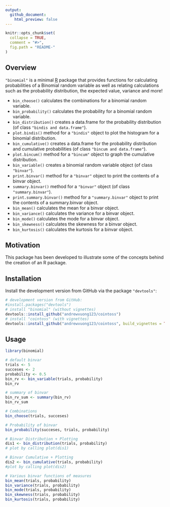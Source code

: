 ```yaml
---
output:
  github_document:
    html_preview: false
---
```


<!-- README.md is generated from README.Rmd. Please edit that file -->

```r
knitr::opts_chunk$set(
  collapse = TRUE,
  comment = "#>",
  fig.path = "README-"
)
```


## Overview

`"binomial"` is a minimal [R](http://www.r-project.org/) package 
that provides functions for calculating probabilities of a Binomial random variable as well as relating calculations such as the probability distribution, the expected value, variance and more!

* `bin_choose()` calculates the combinations for a binomial random variable.
* `bin_probability()` calculates the probability for a binomial random variable.
* `bin_distribution()` creates a data.frame for the probability distribution (of class `"bindis and data.frame"`).
* `plot.bindis()` method for a `"bindis"` object to plot the histogram for a binomial distribution.
* `bin_cumulative()` creates a data.frame for the probability distribution and cumulative probabilities (of class `"bincum and data.frame"`).
* `plot.bincum()` method for a `"bincum"` object to graph the cumulative distribution.
* `bin_variable()` creates a binomial random variable object (of class `"binvar"`).
* `print.binvar()` method for a `"binvar"` object to print the contents of a binvar object.
* `summary.binvar()` method for a `"binvar"` object (of class `"summary.binvar"`).
* `print.summary.binvar()` method for a `"summary.binvar"` object to print the contents of a summary.binvar object.
* `bin_mean()` calculates the mean for a binvar object.
* `bin_variance()` calculates the variance for a binvar object.
* `bin_mode()` calculates the mode for a binvar object.
* `bin_skewness()` calculates the skewness for a binvar object.
* `bin_kurtosis()` calculates the kurtosis for a binvar object.

## Motivation

This package has been developed to illustrate some of the concepts
behind the creation of an R package.


## Installation

Install the development version from GitHub via the package `"devtools"`:

```r
# development version from GitHub:
#install.packages("devtools") 
# install "binomial" (without vignettes)
devtools::install_github("andrewvuong123/cointoss")
# install "cointoss" (with vignettes)
devtools::install_github("andrewvuong123/cointoss", build_vignettes = TRUE)
```


## Usage

```r
library(binomial)

# default binvar
trials <- 5
succeses <- 2
probability <- 0.5
bin_rv <- bin_variable(trials, probability)
bin_rv

# summary of binvar
bin_rv_sum <- summary(bin_rv)
bin_rv_sum

# Combinations
bin_choose(trials, succeses)

# Probability of binvar
bin_probability(succeses, trials, probability)

# Binvar Distribution + Plotting
dis1 <- bin_distribution(trials, probability)
# plot by calling plot(dis1)

# Binvar Cumulative + Plotting
dis2 <- bin_cumulative(trials, probability)
#plot by calling plot(dis2)

# Various binvar functions of measures
bin_mean(trials, probability)
bin_variance(trials, probability)
bin_mode(trials, probability)
bin_skewness(trials, probability)
bin_kurtosis(trials, probability)
```
